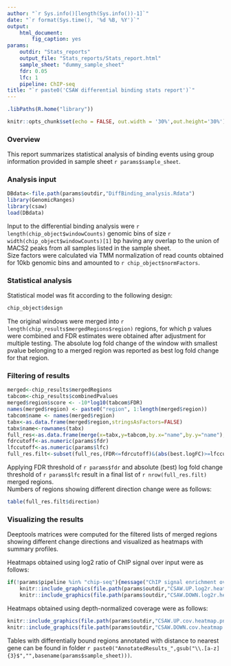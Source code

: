 ```yaml
---
author: "`r Sys.info()[length(Sys.info())-1]`"
date: "`r format(Sys.time(), '%d %B, %Y')`"
output: 
    html_document:
        fig_caption: yes
params:
    outdir: "Stats_reports"
    output_file: "Stats_reports/Stats_report.html"
    sample_sheet: "dummy_sample_sheet"
    fdr: 0.05
    lfc: 1
    pipeline: ChIP-seq
title: "`r paste0('CSAW differential binding stats report')`"
---
```


```r
.libPaths(R.home("library"))

knitr::opts_chunk$set(echo = FALSE, out.width = '30%',out.height='30%')

```


### Overview

This report summarizes statistical analysis of binding events using group information provided in sample sheet `r params$sample_sheet`. 

### Analysis input

```r
DBdata<-file.path(params$outdir,"DiffBinding_analysis.Rdata")
library(GenomicRanges)
library(csaw)
load(DBdata)
```

Input to the differential binding analysis were `r length(chip_object$windowCounts)` genomic bins of size `r width(chip_object$windowCounts)[1]` bp having any overlap to the union of MACS2 peaks from all samples listed in the sample sheet.   
Size factors were calculated via TMM normalization of read counts obtained for 10kb genomic bins and amounted to `r chip_object$normFactors`.   

### Statistical analysis

Statistical model was fit according to the following design:

```r
chip_object$design
```

The original windows were merged into `r length(chip_results$mergedRegions$region)` regions, for which p values were combined and FDR estimates were obtained after adjustment for multiple testing. 
The absolute log fold change of the window with smallest pvalue belonging to a merged region was reported as best log fold change for that region.

### Filtering of results

```r
merged<-chip_results$mergedRegions
tabcom<-chip_results$combinedPvalues
merged$region$score <- -10*log10(tabcom$FDR)
names(merged$region) <- paste0("region", 1:length(merged$region))
tabcom$name <- names(merged$region)
tabx<-as.data.frame(merged$region,stringsAsFactors=FALSE)
tabx$name<-rownames(tabx)
full_res<-as.data.frame(merge(x=tabx,y=tabcom,by.x="name",by.y="name"),stringsAsFactors=FALSE)
fdrcutoff<-as.numeric(params$fdr)
lfccutoff<-as.numeric(params$lfc)
full_res.filt<-subset(full_res,(FDR<=fdrcutoff)&(abs(best.logFC)>=lfccutoff))
```

Applying FDR threshold of `r params$fdr` and absolute (best) log fold change threshold of `r params$lfc` result in a final list of `r nrow(full_res.filt)` merged regions.   
Numbers of regions showing different direction change were as follows:

```r
table(full_res.filt$direction)
```

### Visualizing the results

Deeptools matrices were computed for the filtered lists of merged regions showing different change directions and visualized as heatmaps with summary profiles.

Heatmaps obtained using log2 ratio of ChIP signal over input were as follows:

```r
if(!params$pipeline %in% "chip-seq"){message("ChIP signal enrichment over input is only available for ChIP-seq workflow!")}else{
    knitr::include_graphics(file.path(params$outdir,"CSAW.UP.log2r.heatmap.png"))
    knitr::include_graphics(file.path(params$outdir,"CSAW.DOWN.log2r.heatmap.png"))}

```

Heatmaps obtained using depth-normalized coverage were as follows:


```r
knitr::include_graphics(file.path(params$outdir,"CSAW.UP.cov.heatmap.png"))
knitr::include_graphics(file.path(params$outdir,"CSAW.DOWN.cov.heatmap.png"))
```

Tables with differentially bound regions annotated with distance to nearest gene can be found in folder `r paste0("AnnotatedResults_",gsub("\\.[a-z]{3}$","",basename(params$sample_sheet)))`.


  
